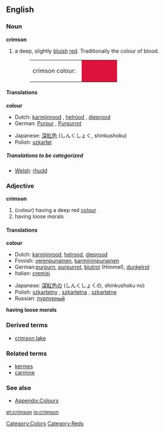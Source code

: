 {{wikipedia}}
==English==

===Noun===
'''crimson'''
#a deep, slightly [[blue|bluish]] [[red]]. Traditionally the colour of blood. 
#:<table><tr><td>crimson colour: &nbsp;</td><td bgcolor="#DC143C" width="80">&nbsp; </td></tr></table>

====Translations====
'''colour'''
{{top}}
*Dutch: [[karmijnrood]] {{n}}, [[helrood]] {{n}}, [[dieprood]] {{n}}
*German: [[Purpur]] {{n}}, [[Purpurrot]] {{n}}
{{mid}}
*Japanese: [[深紅色]] (しんくしょく, shinkushoku)
*Polish: [[szkarłat]] {{m}}
{{bottom}}

=====Translations to be categorized=====
{{checktrans}}
<!--Remove this section once all of the translations below have been moved into the tables above.-->
*[[Welsh]]: [[rhudd]]

===Adjective===
'''crimson'''
#(''colour'') having a deep red [[color|colour]]
#having loose morals

====Translations====
'''colour'''
{{top}}
*Dutch: [[karmijnrood]], [[helrood]], [[dieprood]]
*Finnish: [[verenpunainen]], [[karmiininpunainen]]
*German:[[purpurn]], [[purpurrot]], [[blutrot]] (Himmel), [[dunkelrot]]
*Italian: [[cremisi]]
{{mid}}
*Japanese: [[深紅色]]の (しんくしょくの, shinkushoku no)
*Polish: [[szkarłatny]] {{m}}, [[szkarłatna]] {{f}}, [[szkarłatne]] {{n}}
*Russian: [[пурпурный]]
{{bottom}}

'''having loose morals'''
{{top}}
{{mid}}
{{bottom}}

===Derived terms===
*[[crimson lake]]

===Related terms===
*[[kermes]]
*[[carmine]]

===See also===
*[[Wiktionary_Appendix:Colours|Appendix:Colours]]

[[Category:Colors]]
[[Category:Reds]]

[[et:crimson]]
[[io:crimson]]